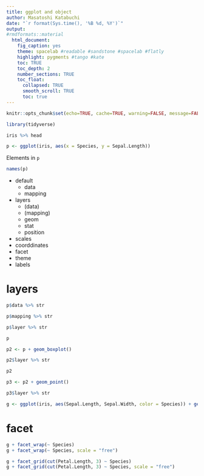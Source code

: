 ```yaml
---
title: ggplot and object
author: Masatoshi Katabuchi
date: "`r format(Sys.time(), '%B %d, %Y')`"
output:
#rmdformats::material
  html_document:
    fig_caption: yes
    theme: spacelab #readable #sandstone #spacelab #flatly
    highlight: pygments #tango #kate
    toc: TRUE
    toc_depth: 2
    number_sections: TRUE
    toc_float:
      collapsed: TRUE
      smooth_scroll: TRUE
      toc: true
---
```


```r
knitr::opts_chunk$set(echo=TRUE, cache=TRUE, warning=FALSE, message=FALSE)
```

```r
library(tidyverse)
```


```r
iris %>% head
```

```r
p <- ggplot(iris, aes(x = Species, y = Sepal.Length))
```

Elements in `p`

```r
names(p)
```

- default
  - data
  - mapping
- layers
  - (data)
  - (mapping)
  - geom
  - stat
  - position
- scales
- coorddinates
- facet
- theme
- labels


# layers


```r
p$data %>% str

p$mapping %>% str

p$layer %>% str
```

```r
p 
```

```r
p2 <- p + geom_boxplot()
```


```r
p2$layer %>% str
```


```r
p2
```


```r
p3 <- p2 + geom_point()
```

```r
p3$layer %>% str
```


```r
g <- ggplot(iris, aes(Sepal.Length, Sepal.Width, color = Species)) + geom_point()
```

# facet


```r
g + facet_wrap(~ Species)
g + facet_wrap(~ Species, scale = "free")
```


```r
g + facet_grid(cut(Petal.Length, 3) ~ Species)
g + facet_grid(cut(Petal.Length, 3) ~ Species, scale = "free")
```
